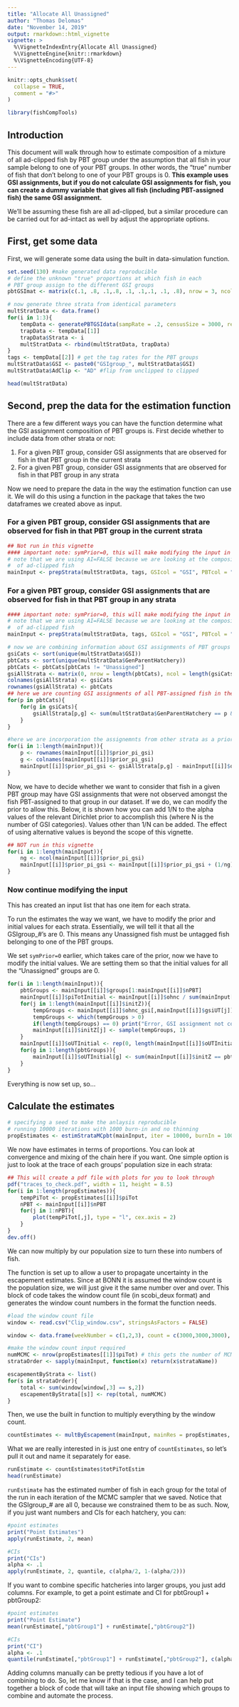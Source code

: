 ```yaml
---
title: "Allocate All Unassigned"
author: "Thomas Delomas"
date: "November 14, 2019"
output: rmarkdown::html_vignette
vignette: >
  %\VignetteIndexEntry{Allocate All Unassigned}
  %\VignetteEngine{knitr::rmarkdown}
  %\VignetteEncoding{UTF-8}
---
```


```r
knitr::opts_chunk$set(
  collapse = TRUE,
  comment = "#>"
)
```

```r
library(fishCompTools)
```

## Introduction
This document will walk through how to estimate composition of a mixture of all ad-clipped fish by PBT group under the assumption that all fish in your sample belong to one of your PBT groups. In other words, the "true" number of fish that don't belong to one of your PBT groups is 0.  **This example uses GSI assignments, but if you do not calculate GSI assignments for fish, you can create a dummy variable that gives all fish  (including PBT-assigned fish) the same GSI assignment.**

We'll be assuming these fish are all ad-clipped, but a similar procedure can be carried out for ad-intact as well by adjust the appropriate options.

## First, get some data
First, we will generate some data using the built in data-simulation function.

```r
set.seed(130) #make generated data reproducible
# define the unknown "true" proportions at which fish in each
# PBT group assign to the different GSI groups
pbtGSImat <- matrix(c(.1, .8, .1,.8, .1, .1,.1, .1, .8), nrow = 3, ncol = 3, byrow = TRUE)

# now generate three strata from identical parameters
multStratData <- data.frame()
for(i in 1:3){
	tempData <- generatePBTGSIdata(sampRate = .2, censusSize = 3000, relSizePBTgroups = c(1,2,3), tagRates = c(.8, .85,.9), physTagRates = 0, true_clipped = 0, true_noclip_H = 1, true_wild = 0, relSizeGSIgroups = c(1,2,1), PBT_GSI_calls = pbtGSImat)
	trapData <- tempData[[1]]
	trapData$Strata <- i
	multStratData <- rbind(multStratData, trapData)
}
tags <- tempData[[2]] # get the tag rates for the PBT groups
multStratData$GSI <- paste0("GSIgroup_", multStratData$GSI)
multStratData$AdClip <- "AD" #flip from unclipped to clipped

head(multStratData)
```

## Second, prep the data for the estimation function

There are a few different ways you can have the function determine what the GSI assignment composition of PBT groups is. First decide whether to include data from other strata or not:

1. For a given PBT group, consider GSI assignments that are observed for fish in that PBT group in the current strata
1. For a given PBT group, consider GSI assignments that are observed for fish in that PBT group in any strata

Now we need to prepare the data in the way the estimation function can use it. We will do this using a function in the package that takes the two dataframes we created above as input. 

### For a given PBT group, consider GSI assignments that are observed for fish in that PBT group in the current strata
```r
## Not run in this vignette
#### important note: symPrior=0, this will make modifying the input in the next step easier
# note that we are using AI=FALSE because we are looking at the composition
#  of ad-clipped fish
mainInput <- prepStrata(multStratData, tags, GSIcol = "GSI", PBTcol = "GenParentHatchery", strataCol = "Strata", adFinCol = "AdClip", AI = FALSE, symPrior = 0)
```

### For a given PBT group, consider GSI assignments that are observed for fish in that PBT group in any strata
```r
#### important note: symPrior=0, this will make modifying the input in the next step easier
# note that we are using AI=FALSE because we are looking at the composition
#  of ad-clipped fish
mainInput <- prepStrata(multStratData, tags, GSIcol = "GSI", PBTcol = "GenParentHatchery", strataCol = "Strata", adFinCol = "AdClip", AI = FALSE, symPrior = 0, GSIgroups = sort(unique(multStratData$GSI)))

# now we are combining information about GSI assignments of PBT groups across strata
gsiCats <- sort(unique(multStratData$GSI))
pbtCats <- sort(unique(multStratData$GenParentHatchery))
pbtCats <- pbtCats[pbtCats != "Unassigned"]
gsiAllStrata <- matrix(0, nrow = length(pbtCats), ncol = length(gsiCats))
colnames(gsiAllStrata) <- gsiCats
rownames(gsiAllStrata) <- pbtCats
## here we are counting GSI assignments of all PBT-assigned fish in the dataset
for(p in pbtCats){
	for(g in gsiCats){
		gsiAllStrata[p,g] <- sum(multStratData$GenParentHatchery == p & multStratData$GSI == g)
	}
}

#here we are incorporation the assignemnts from other strata as a prior
for(i in 1:length(mainInput)){
	p <- rownames(mainInput[[i]]$prior_pi_gsi)
	g <- colnames(mainInput[[i]]$prior_pi_gsi)
	mainInput[[i]]$prior_pi_gsi <- gsiAllStrata[p,g] - mainInput[[i]]$ohnc_gsi
}
```

Now, we have to decide whether we want to consider that fish in a given PBT group may have GSI assignments that were not observed amongst the fish PBT-assigned to that group in our dataset. If we do, we can modify the prior to allow this. Below, it is shown how you can add 1/N to the alpha values of the relevant Dirichlet prior to accomplish this (where N is the number of GSI categories). Values other than 1/N can be added. The effect of using alternative values is beyond the scope of this vignette.

```r
## NOT run in this vignette
for(i in 1:length(mainInput)){
	ng <- ncol(mainInput[[i]]$prior_pi_gsi)
	mainInput[[i]]$prior_pi_gsi <- mainInput[[i]]$prior_pi_gsi + (1/ng)
}
```


### Now continue modifying the input

This has created an input list that has one item for each strata.

To run the estimates the way we want, we have to modify the prior and initial values for each strata. Essentially, we will tell it that all the GSIgroup_#'s are 0. This means any Unassigned fish must be untagged fish belonging to one of the PBT groups.

We set `symPrior=0` earlier, which takes care of the prior, now we have to modify the initial values. We are setting them so that the initial values for all the "Unassigned" groups are 0.

```r
for(i in 1:length(mainInput)){
	pbtGroups <- mainInput[[i]]$groups[1:mainInput[[i]]$nPBT]
	mainInput[[i]]$piTotInitial <- mainInput[[i]]$ohnc / sum(mainInput[[i]]$ohnc)
	for(j in 1:length(mainInput[[i]]$initZ)){
		tempGroups <- mainInput[[i]]$ohnc_gsi[,mainInput[[i]]$gsiUT[j]] + mainInput[[i]]$prior_pi_gsi[,mainInput[[i]]$gsiUT[j]]
		tempGroups <- which(tempGroups > 0)
		if(length(tempGroups) == 0) print("Error, GSI assignment not compatible with the prior or observed PBT-assigned fish")
		mainInput[[i]]$initZ[j] <- sample(tempGroups, 1)
	}
	mainInput[[i]]$oUTInitial <- rep(0, length(mainInput[[i]]$oUTInitial))
	for(g in 1:length(pbtGroups)){
		mainInput[[i]]$oUTInitial[g] <- sum(mainInput[[i]]$initZ == pbtGroups[g])
	}
}
```


Everything is now set up, so...

## Calculate the estimates

```r
# specifying a seed to make the anlaysis reproducible
# running 10000 iterations with 1000 burn-in and no thinning
propEstimates <- estimStrataMCpbt(mainInput, iter = 10000, burnIn = 1000, thin = 1, seed = 7)
```

We now have estimates in terms of proportions. You can look at convergence and mixing of the chain here if you want. One simple option is just to look at the trace of each groups' population size in each strata:

```r
## This will create a pdf file with plots for you to look through
pdf("traces_to_check.pdf", width = 11, height = 8.5)
for(i in 1:length(propEstimates)){
	tempPiTot <- propEstimates[[i]]$piTot
	nPBT <- mainInput[[i]]$nPBT
	for(j in 1:nPBT){
		plot(tempPiTot[,j], type = "l", cex.axis = 2)
	}
}
dev.off()
```

We can now multiply by our population size to turn these into numbers of fish.


The function is set up to allow a user to propagate uncertainty in the escapement estimates. Since at BONN it is assumed the window count is the population size, we will just give it the same number over and over. This block of code takes the window count file (in scobi_deux format) and generates the window count numbers in the format the function needs.
```r
#load the window count file
window <- read.csv("Clip_window.csv", stringsAsFactors = FALSE)
```
```r
window <- data.frame(weekNumber = c(1,2,3), count = c(3000,3000,3000), strata = c(1,2,3))
```
```r
#make the window count input required
numMCMC <- nrow(propEstimates[[1]]$piTot) # this gets the number of MCMC samples we took
strataOrder <- sapply(mainInput, function(x) return(x$strataName))

escapementByStrata <- list()
for(s in strataOrder){
	total <- sum(window[window[,3] == s,2])
	escapementByStrata[[s]] <- rep(total, numMCMC)
}

```

Then, we use the built in function to multiply everything by the window count.

```r
countEstimates <- multByEscapement(mainInput, mainRes = propEstimates, popSizes = escapementByStrata, writeSummary = FALSE)
```

What we are really interested in is just one entry of `countEstimates`, so let's pull it out and name it separately for ease.

```r
runEstimate <- countEstimates$totPiTotEstim
head(runEstimate)
```

`runEstimate` has the estimated number of fish in each group for the total of the run in each iteration of the MCMC sampler that we saved. Notice that the GSIgroup_# are all 0, because we constrained them to be as such. Now, if you just want numbers and CIs for each hatchery, you can:

```r
#point estimates
print("Point Estimates")
apply(runEstimate, 2, mean)

#CIs
print("CIs")
alpha <- .1
apply(runEstimate, 2, quantile, c(alpha/2, 1-(alpha/2)))
```

If you want to combine specific hatcheries into larger groups, you just add columns. For example, to get a point estimate and CI for pbtGroup1 + pbtGroup2:

```r
#point estimates
print("Point Estimate")
mean(runEstimate[,"pbtGroup1"] + runEstimate[,"pbtGroup2"])

#CIs
print("CI")
alpha <- .1
quantile(runEstimate[,"pbtGroup1"] + runEstimate[,"pbtGroup2"], c(alpha, 1-(alpha/2)))
```

Adding columns manually can be pretty tedious if you have a lot of combining to do. So, let me know if that is the case, and I can help put together a block of code that will take an input file showing which groups to combine and automate the process.
